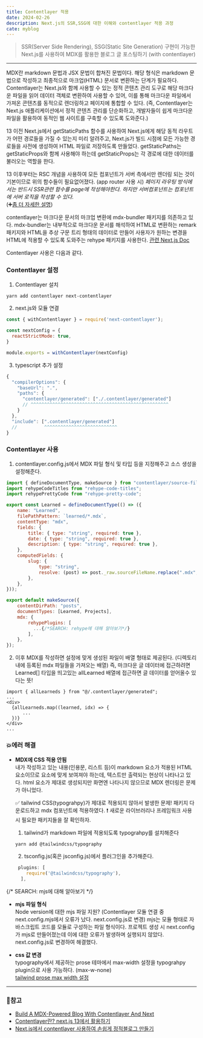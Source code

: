```yaml
---
title: Contentlayer 적용
date: 2024-02-26
description: Next.js의 SSR,SSG에 대한 이해와 contentlayer 적용 과정
cate: myblog
---
```


> SSR(Server Side Rendering), SSG(Static Site Generation) 구현이 가능한 Next.js를 사용하여
> MDX를 활용한 블로그 글 포스팅하기 (with contentlayer)

<hr />

MDX란 markdown 문법과 JSX 문법이 합쳐진 문법이다. 해당 형식은 markdown 문법으로 작성하고 최종적으로
마크업(HTML) 문서로 변환하는 단계가 필요하다. Contentlayer는 Next.js와 함께 사용할 수 있는 정적 콘텐츠 관리 도구로
해당 마크다운 파일을 읽어 데이터 객체로 변환하여 사용할 수 있어, 이를 통해 마크다운 파일에서 가져온 콘텐츠를
동적으로 렌더링하고 페이지에 통합할 수 있다. (즉, Contentlayer는 Next.js 애플리케이션에서 정적 콘텐츠 관리를 단순화하고, 개발자들이 쉽게 마크다운
파일을 활용하여 동적인 웹 사이트를 구축할 수 있도록 도와준다.)

13 이전 Next.js에서 getStaticPaths 함수를 사용하여 Next.js에게 해당 동적 라우트가 어떤 경로들을
가질 수 있는지 미리 알려주고, Next.js가 빌드 시점에 모든 가능한 경로들을 사전에 생성하여 HTML 파일로 저장하도록 만들었다.
getStaticPaths는 getStaticProps와 함께 사용해야 하는데 getStaticProps는 각 경로에 대한 데이터를 불러오는 역할을 한다.

13 이후부터는 RSC 개념을 사용하여 모든 컴포넌트가 서버 측에서만 렌더링 되는 것이 기본이므로 위의 함수들이 필요없어졌다. (app router 사용 시)
_페이지 라우팅 방식에서는 반드시 SSR관련 함수를 page에 작성해야한다. 하지만 서버컴포넌트는 컴포넌트에 서버 로직을 작성할 수 있다._<br/>
(➕[좀 더 자세한 설명](https://haesoo9410.tistory.com/404))

contentlayer는 마크다운 문서의 마크업 변환에 mdx-bundler 패키지를 의존하고 있다. mdx-bundler는 내부적으로
마크다운 문서를 해석하여 HTML로 변환하는 remark 패키지와 HTML을 추상 구문 트리 형태의 데이터로
만들어 사용자가 원하는 변경을 HTML에 적용할 수 있도록 도와주는 rehype 패키지를 사용한다. [관련 Next.js Doc](https://nextjs.org/docs/pages/building-your-application/configuring/mdx#remote-mdx)

Contentlayer 사용은 다음과 같다.

### Contentlayer 설정

1. Contentlayer 설치

```bash
yarn add contentlayer next-contentlayer
```

2. next.js와 모듈 연결

```js:▶next.config.js
const { withContentlayer } = require('next-contentlayer');

const nextConfig = {
  reactStrictMode: true,
}

module.exports = withContentlayer(nextConfig)
```

3. typescript 추가 설정

```js:▶tsconfig.js
{
  "compilerOptions": {
    "baseUrl": ".",
    "paths": {
      "contentlayer/generated": ["./.contentlayer/generated"]
      // ^^^^^^^^^^^^^^^^^^^^^^^^^^^^^^^^^^^^^^^^^^^^^^^^^^^
    }
  },
  "include": [".contentlayer/generated"]
  //          ^^^^^^^^^^^^^^^^^^^^^^^^^^^
}
```

### Contentlayer 사용

1. contentlayer.config.js에서 MDX 파일 형식 및 타입 등을 지정해주고 소스 생성을 설정해준다.

```js:▶contentlayer.config.js
import { defineDocumentType, makeSource } from "contentlayer/source-files";
import rehypeCodeTitles from "rehype-code-titles";
import rehypePrettyCode from "rehype-pretty-code";

export const Learned = defineDocumentType(() => ({
    name: "Learned",
    filePathPattern: `learned/*.mdx`,
    contentType: "mdx",
    fields: {
        title: { type: "string", required: true },
        date: { type: "string", required: true },
        description: { type: "string", required: true },
    },
    computedFields: {
        slug: {
            type: "string",
            resolve: (post) => post._raw.sourceFileName.replace(".mdx", ""),
        },
    },
}));

export default makeSource({
    contentDirPath: "posts",
    documentTypes: [Learned, Projects],
    mdx: {
        rehypePlugins: [
          ...{/*SEARCH: rehype에 대해 알아보기*/}
        ],
    },
});
```

2. 이후 MDX를 작성하면 설정에 맞게 생성된 파일이 배열 형태로 제공된다. (디렉토리내에 등록된 mdx 파일들을 가져오는 배열)
   즉, 마크다운 글 데이터에 접근하려면 Learned[] 타입을 띄고있는 allLearned 배열에 접근하면 글 데이터를 얻어올수 있다는 뜻!

```tsx:▶page.tsx
import { allLearneds } from "@/.contentlayer/generated";
...
<div>
  {allLearneds.map((learned, idx) => {
      ...
  })}
</div>
...
```

### 💥에러 해결

- **MDX에 CSS 적용 안됨**<br/>
  내가 작성하고 있는 내용(인용문, 리스트 등)이 markdown 요소가 적용된 HTML 요소이므로 요소에 맞게 보여져야 하는데,
  텍스트만 출력되는 현상이 나타나고 있다. html 요소가 제대로 생성되지만 화면엔 나타나지 않으므로 MDX 렌더링은 문제가 아니었다.

  ✅ tailwind CSS(typograhpy)가 제대로 적용되지 않아서 발생한 문제! 패키지 다운로드하고 mdx 컴포넌트에
  적용하였다. ❗ 새로운 라이브러리나 프레임워크 사용 시 필요한 패키지들을 잘 확인하자.

  1. tailwind가 markdown 파일에 적용되도록 typograhpy를 설치해준다

  ```bash
  yarn add @tailwindcss/typography
  ```

  2. tsconfig.js(혹은 jsconfig.js)에서 플러그인을 추가해준다.

  ```js:▶tsconfig.js
   plugins: [
      require('@tailwindcss/typography'),
    ],
  ```

{/* SEARCH: mjs에 대해 알아보기 */}

- **mjs 파일 형식**<br/>
  Node version에 대한 mjs 파일 지원?
  (Contentlayer 모듈 연결 중 next.config.mjs에서 오류가 났다. next.config.js로 변경) mjs는 모듈 형태로 자바스크립트 코드를
  모듈로 구성하는 파일 형식이다. 프로젝트 생성 시 next.config가 mjs로 만들어졌는데 이에 대한 오류가 발생하며 실행되지 않았다.
  next.config.js로 변경하여 해결했다.

* **css 값 변경**<br/>
  typography에서 제공하는 prose 테마에서 max-width 설정을 typograhpy plugin으로 사용 가능하다. (max-w-none)<br/>
  [tailwind prose max width 설정](https://stackoverflow.com/questions/74914969/override-65ch-max-width-in-tailwind-css-typography)

<hr />

### 📌참고

- [Build A MDX-Powered Blog With Contentlayer And Next](https://blog.openreplay.com/build-a-mdx-powered-blog-with-contentlayer-and-next/)
- [Contentlayer란? next.js 13에서 활용하기](https://velog.io/@boyeon_jeong/Nest.js-getStaticPaths)
- [Next.js에서 contentlayer 사용하여 손쉽게 정적블로그 만들기](https://yiyb-blog.vercel.app/posts/nextjs-contentlayer-blog)
